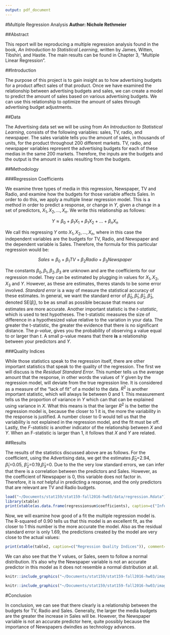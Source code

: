 ```yaml
---
output: pdf_document
---
```


#Multiple Regression Analysis 
**Author: Nichole Rethmeier**

##Abstract 

This report will be reproducing a multiple regression analysis found in the book, *An Introduction to Statistical Learning*, written by James,  Witten, Tibshiri, and Hastie. The main results can be found in Chapter 3, "Multiple Linear Regression". 

##Introduction 

The purpose of this project is to gain insight as to how advertising budgets for a product affect sales of that product. Once we have examined the relationship between advertising budgets and sales, we can create a model to predict the amount of sales based on various advertising budgets. We can use this relationship to optimize the amount of sales through advertising budget adjustments. 

##Data 

The Advertising data set we will be using from *An Introduction to Statistical Learning*, consists of the following variables: sales, TV, radio, and newspaper. The sales variable tells you the amount of sales, in thousands of units, for the product throughout 200 different markets. TV, radio, and newspaper variables represent the advertising budgets for each of these medias in the same 200 markets. Therefore, the inputs are the budgets and the output is the amount in sales resulting from the budgets. 

##Methodology 

###Regression Coefficients 

We examine three types of media in this regression, Newspaper, TV and Radio, and examine how the budgets for those variable affects Sales. In order to do this, we apply a multiple linear regression model. This is a method in order to predict a response, or change in *Y*, given a change in a set of predictors, ${X_1, X_2, ..., X_n}$. We write this relationship as follows: 

$$ Y {\approx \beta_0} + {\beta_1}X_1 + {\beta_1}X_2 + ... + {\beta_n}X_n $$  

We call this regressing *Y* onto ${X_1, X_2, ..., X_n}$, where in this case the independent variables are the budgets for TV, Radio, and Newspaper and the dependent variable is Sales. Therefore, the formula for this particular regression would be: 

$$ Sales{\approx \beta_0} + {\beta_1}TV + {\beta_2}Radio + {\beta_3}Newspaper $$  

The constants ${\beta_0},{\beta_1},{\beta_2},{\beta_3}$ are unknown and are the coefficients for our regression model. They can be estimated by plugging in values for ${X_1, X_2, X_3}$ and *Y*. However, as these are estimates, theres stands to be some error involved. *Standard error* is a way of measure the statistical accuracy of these estimates. In general, we want the standard error of ${\hat\beta_0},{\hat\beta_1},{\hat\beta_2},{\hat\beta_3}$, denoted SE(${\hat\beta_i}$), to be as small as possible because that means our estimates are more accurate. Another important statistic is the *t-statistic*, which is used to test hypotheses. The t-statistic measures the size of difference in a hypothesized value relative to the variation in your data. The greater the t-statistic, the greater the evidence that there is no significant distance. The *p-value*, gives you the probability of observing a value equal to or larger than *t*. A small p-value means that there **is** a relationship between your predictors and *Y*. 

###Quality Indices

While those statistics speak to the regression itself, there are other important statistics that speak to the quality of the regression. The first we will discuss is the *Residual Standard Error*. This number tells us the average amount that the response, in other words the values of *Y* given by the regression model, will deviate from the true regression line. It is considered as a measure of the "lack of fit" of a model to the data. ${R^{2}}$ is another important statistic, which will always lie between 0 and 1. This measurement tells us the proportion of variance in *Y* which can that can be explained using variance in *X*. What this means is that the larger ${R^{2}}$ is the better the regression model is, because the closer to 1 it is, the more the variability in the response is justified. A number closer to 0 would tell us that the variability is not explained in the regression model, and the fit must be off. Lastly, the *F-statistic* is another indicator of the relationship between *X* and *Y*. When an F-statistic is larger than 1, it follows that *X* and *Y* are related. 

##Results 

The results of the statistics discussed above are as follows. For the coefficient, using the Advertising data, we get the estimates ${\hat\beta_0}$=2.94,  ${\hat \beta_1}$=0.05, ${\hat \beta_2}$=0.19,${\hat \beta_3}$=0. Due to the the very low standard errors, we can infer that there is a correlation between the predictors and Sales. However, as the coefficient of Newspaper is 0, this variable does not factor in. Therefore, it is *not* helpful in predicting a response, and the only predictors that are relevant are TV and Radio budgets.  

```r
load("~/Documents/stat159/stat159-fall2016-hw03/data/regression.Rdata")
library(xtable)
print(xtable(as.data.frame(regressionsum$coefficients), caption=c("Information about Regression Coefficients")), comment=F) 
```

Now, we will examine how good of a fit the multiple regression model is. The R-squared of 0.90 tells us that this  model is an excellent fit, as the closer to 1 this number is the more accurate  the model. Also as the residual standard error is only 1.69, the predictions created by the model are very close to the actual values: 

```r
print(xtable(table2, caption=c("Regression Quality Indices")), comment=F)
```

We can also see that the Y values, or Sales, seem to follow a normal distribution. It's also why the Newspaper variable is not an accurate predictor in this model as it does not resemble a normal distribution at all. 


```r
knitr::include_graphics("~/Documents/stat159/stat159-fall2016-hw03/images/histogram-sales.png")
```
```r
knitr::include_graphics("~/Documents/stat159/stat159-fall2016-hw03/images/histogram-newspaper.png")
```

#Conclusion

In conclusion, we can see that there clearly is a relationship between the budgets for TV, Radio and Sales. Generally, the larger the media budgets are the greater the increase in Sales will be. However, the Newspaper variable is not an accurate predictor here, quite possibly because the importance of Newspapers dwindles as technology advances. 